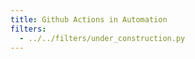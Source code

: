 ```yaml
---
title: Github Actions in Automation
filters:
  - ../../filters/under_construction.py
---
```


::: { #under-construction }
:::
